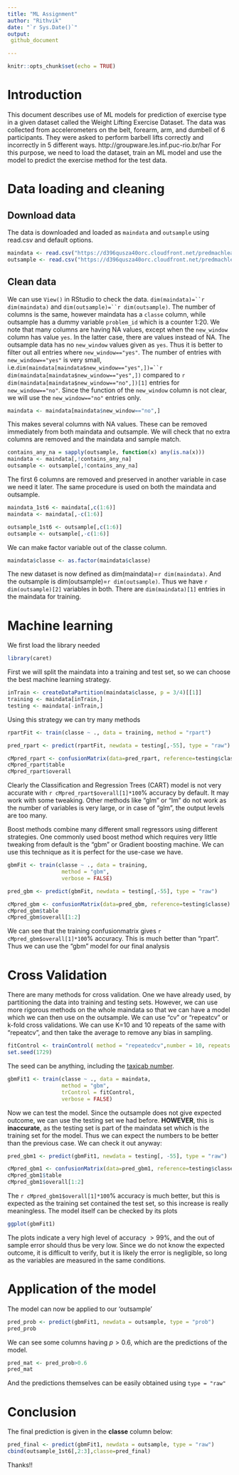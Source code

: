 ```yaml
---
title: "ML Assignment"
author: "Rithvik"
date: "`r Sys.Date()`"
output: 
 github_document

---
```


```r
knitr::opts_chunk$set(echo = TRUE)
```

# Introduction

This document describes use of ML models for prediction of exercise type in a given dataset called the Weight Lifting Exercise Dataset. The data was collected from accelerometers on the belt, forearm, arm, and dumbell of 6 participants. They were asked to perform barbell lifts correctly and incorrectly in 5 different ways. http://groupware.les.inf.puc-rio.br/har
For this purpose, we need to load the dataset, train an ML model and use the model to predict the exercise method for the test data.

# Data loading and cleaning

## Download data

The data is downloaded and loaded as `maindata` and `outsample` using read.csv and default options.
```r
maindata <- read.csv("https://d396qusza40orc.cloudfront.net/predmachlearn/pml-training.csv")
outsample <- read.csv("https://d396qusza40orc.cloudfront.net/predmachlearn/pml-testing.csv")
```

## Clean data

We can use `View()` in RStudio to check the data. `dim(maindata)=``r dim(maindata)` and `dim(outsample)=``r dim(outsample)`. The number of columns is the same, however maindata has a `classe` column, while outsample has a dummy variable `problem_id` which is a counter 1:20.
We note that many columns are having NA values, except when the `new_window` column has value `yes`. In the latter case, there are values instead of NA. The outsample data has no `new_window` values given as `yes`. Thus it is better to filter out all entries where `new_window=="yes"`. The number of entries with `new_window=="yes"` is very small, i.e.`dim(maindata[maindata$new_window=="yes",])=``r dim(maindata[maindata$new_window=="yes",])` compared to `r dim(maindata[maindata$new_window=="no",])[1]` entries for `new_window=="no"`. Since the function of the `new_window` column is not clear, we will use the `new_window=="no"` entries only.
```r
maindata <- maindata[maindata$new_window=="no",]
```

This makes several columns with NA values. These can be removed immediately from both maindata and outsample. We will check that no extra columns are removed and the maindata and sample match. 

```r
contains_any_na = sapply(outsample, function(x) any(is.na(x)))
maindata <- maindata[,!contains_any_na]
outsample <- outsample[,!contains_any_na]
```
The first 6 columns are removed and preserved in another variable in case we need it later. The same procedure is used on both the maindata and outsample.
```r
maindata_1st6 <- maindata[,c(1:6)] 
maindata <- maindata[,-c(1:6)]
```
```r
outsample_1st6 <- outsample[,c(1:6)]
outsample <- outsample[,-c(1:6)]
```
We can make factor variable out of the classe column.
```r
maindata$classe <- as.factor(maindata$classe)
```
The new dataset is now defined as dim(maindata)=`r dim(maindata)`. And the outsample is dim(outsample)=`r dim(outsample)`. Thus we have `r dim(outsample)[2]` variables in both. There are `dim(maindata)[1]` entries in the maindata for training.

# Machine learning

We first load the library needed

```r
library(caret)
```

First we will split the maindata into a training and test set, so we can choose the best machine learning strategy.

```r
inTrain <- createDataPartition(maindata$classe, p = 3/4)[[1]]
training <- maindata[inTrain,]
testing <- maindata[-inTrain,]
```
Using this strategy we can try many methods

```r
rpartFit <- train(classe ~ ., data = training, method = "rpart")
```
```r
pred_rpart <- predict(rpartFit, newdata = testing[,-55], type = "raw")
```

```r
cMpred_rpart <- confusionMatrix(data=pred_rpart, reference=testing$classe)
cMpred_rpart$table
cMpred_rpart$overall
```
Clearly the Classification and Regression Trees (CART) model is not very accurate with `r cMpred_rpart$overall[1]*100`% accuracy by default. It may work with some tweaking. Other methods like "glm" or "lm" do not work as the number of variables is very large, or in case of "glm", the output levels are too many. 

Boost methods combine many different small regressors using different strategies. One commonly used boost method which requires very little tweaking from default is the "gbm" or Gradient boosting machine. We can use this technique as it is perfect for the use-case we have.

```r
gbmFit <- train(classe ~ ., data = training, 
                 method = "gbm",
                 verbose = FALSE)
```

```r
pred_gbm <- predict(gbmFit, newdata = testing[,-55], type = "raw")
```
```r
cMpred_gbm <- confusionMatrix(data=pred_gbm, reference=testing$classe)
cMpred_gbm$table
cMpred_gbm$overall[1:2]
```
We can see that the training confusionmatrix gives `r cMpred_gbm$overall[1]*100`% accuracy. This is much better than "rpart". Thus we can use the "gbm" model for our final analysis

# Cross Validation

There are many methods for cross validation. One we have already used, by partitioning the data into training and testing sets. However, we can use more rigorous methods on the whole maindata so that we can have a model which we can then use on the outsample. We can use "cv" or "repeatcv" or k-fold cross validations. We can use K=10 and 10 repeats of the same with "repeatcv", and then take the average to remove any bias in sampling.

```r
fitControl <- trainControl( method = "repeatedcv",number = 10, repeats = 10)
set.seed(1729)
```

The seed can be anything, including the [taxicab number](https://en.wikipedia.org/wiki/Taxicab_number).

```r
gbmFit1 <- train(classe ~ ., data = maindata, 
                 method = "gbm", 
                 trControl = fitControl,
                 verbose = FALSE)
```

Now we can test the model. Since the outsample does not give expected outcome, we can use the testing set we had before. **HOWEVER**, this is **inaccurate**, as the testing set is part of the maindata set which is the training set for the model. Thus we can expect the numbers to be better than the previous case. We can check it out anyway:

```r
pred_gbm1 <- predict(gbmFit1, newdata = testing[, -55], type = "raw")
```
```r
cMpred_gbm1 <- confusionMatrix(data=pred_gbm1, reference=testing$classe)
cMpred_gbm1$table
cMpred_gbm1$overall[1:2]
```
The `r cMpred_gbm1$overall[1]*100`% accuracy is much better, but this is expected as the training set contained the test set, so this increase is really meaningless.
The model itself can be checked by its plots
```r
ggplot(gbmFit1)
```

The plots indicate a very high level of accuracy $>99$%, and the out of sample error should thus be very low. Since we do not know the expected outcome, it is difficult to verify, but it is likely the error is negligible, so long as the variables are measured in the same conditions.

# Application of the model

The model can now be applied to our 'outsample'
```r
pred_prob <- predict(gbmFit1, newdata = outsample, type = "prob")
pred_prob
```
We can see some columns having $p>0.6$, which are the predictions of the model.
```r
pred_mat <- pred_prob>0.6
pred_mat
```
 And the predictions themselves can be easily obtained using `type = "raw"`
 
# Conclusion

The final prediction is given in the **classe** column below:
```r
pred_final <- predict(gbmFit1, newdata = outsample, type = "raw")
cbind(outsample_1st6[,2:3],classe=pred_final)
```

Thanks!!


